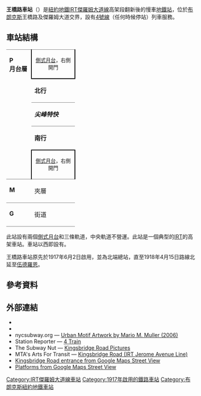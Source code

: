 {{Infobox NYCS
| name = 王橋路<br />{{lang|en|Kingsbridge Road}}
| bg_color = #007527
| image = Kingsbridge Road station with armory.jpg
| image_caption = 月台和{{link-en|王橋軍火庫|Kingsbridge Armory}}景觀
| address = 紐約州紐約市布朗克斯區王橋路及傑羅姆大道
| borough = [[布朗克斯|布朗克斯]]
| locale = {{link-en|大學高地 (布朗克斯)|University Heights, Bronx|大學高地}}、{{link-en|福德漢姆 (布朗克斯)|Fordham, Bronx|福德漢姆}}-{{link-en|貝德福德公園 (布朗克斯)|Bedford Park, Bronx|貝德福德}}
| coordinates = {{coord|40.867444|N|73.897433|W|display=inline,title|source:nlwiki}}
| division = IRT
| line = [[IRT傑羅姆大道線|IRT傑羅姆大道線]]
| service = Jerome local
| connection = {{bus icon}} '''[[MTA區域巴士營運|NYCT巴士]]'''：Bx9、Bx22、Bx28、Bx32
| platforms = 2個[[側式月台|側式月台]]
| tracks = 3條（2條使用中）
| structure = 高架
| open_date = {{start date and age|1917|6|2}}
| passengers = 3,126,119<ref>{{NYCS const|riderref}}</ref>
| pass_year = 2016
| pass_percent = -1.4
| rank = 164
| code = 381
| next_north = {{NYCS next | station=貝德福德公園林蔭路-雷曼學院 | line=IRT傑羅姆大道線 | service=Jerome local}}
| next_south = {{NYCS next | station=福德漢姆路 | line=IRT傑羅姆大道線 | service=Jerome local}}
| legend = {{NYCS infobox legend|alltimes}}
}}

'''王橋路車站'''（{{lang-en|Kingsbridge Road station}}）是[[紐約地鐵|紐約地鐵]][[IRT傑羅姆大道線|IRT傑羅姆大道線]]高架段翻新後的慢車[[地鐵站|地鐵站]]，位於[[布朗克斯|布朗克斯]]王橋路及傑羅姆大道交界，設有[[紐約地鐵4號線|4號線]]（任何時候停站）列車服務。
== 車站結構 ==
{{Stack|float=right|
{{Routemap
|title=軌道配置圖
|title-bg=#{{NYCS color|4}}
|title-color=white
|style=margin-left:10px;margin-top:10px;float:right;
|legend =track
|map=
uSTR!~MFADEg\uSTR!~MFADEg\uSTR!~MFADEg ~~ ~~ ~~往[[貝德福德公園林蔭路-雷曼學院車站_(IRT傑羅姆大道線)|貝德福德公園林蔭路]]
uSTRf\uSTR\uSTRg
uSTR+BSr\uSTR\uSTR+BSl
uSTR+BSr\uSTR\uSTR+BSl
uSTR+BSr\uSTR\uSTR+BSl
uSTR+BSr\uSTR\uSTR+BSl
uSTRf\uSTR\uSTRg
uSTR!~MFADEf\uSTR!~MFADEf\uSTR!~MFADEf ~~ ~~ ~~往[[福德漢姆路車站_(IRT傑羅姆大道線)|福德漢姆路]]
}}
}}
{|cellspacing=0 cellpadding=3
|style="border-top:solid 1px gray;border-bottom:solid 1px gray;vertical-align:top;" width=50 rowspan=5|'''P<br>月台層'''
|style="border-top:solid 1px gray;border-right:solid 2px black;border-left:solid 2px black;border-bottom:solid 2px black;text-align:center;" colspan=2|<small>[[側式月台|側式月台]]，右側開門</small>
|-
|style="border-bottom:solid 1px gray;" width=100|<span style="color:#{{NYCS color|green}}">'''北行'''</span>
|style="border-bottom:solid 1px gray;" width=400|{{arrow|L}} [[File:NYCS-bull-trans-4.svg|纽约地铁4号线]] 往[[伍德羅恩車站_(IRT傑羅姆大道線)|伍德羅恩]]<small>（[[貝德福德公園林蔭路-雷曼學院車站_(IRT傑羅姆大道線)|貝德福德公園林蔭路-雷曼學院]]）</small>
|-
|style="border-bottom:solid 1px gray;" width=100|<span style="color:#{{NYCS color|black}}">'''''尖峰特快'''''</span>
|style="border-bottom:solid 1px gray;" width=400|無定期服務
|-
|<span style="color:#{{NYCS color|green}}">'''南行'''</span>
|{{arrow|R}} [[File:NYCS-bull-trans-4.svg|纽约地铁4号线]] 往[[皇冠高地-猶提卡大道車站_(IRT東公園道線)|猶提卡大道]]（深夜往[[新地段大道車站_(IRT新地段線)|新地段大道]]）<small>（[[福德漢姆路車站_(IRT傑羅姆大道線)|福德漢姆路]]）</small>
|-
|style="border-bottom:solid 1px gray;border-top:solid 2px black;border-right:solid 2px black;border-left:solid 2px black;text-align:center;" colspan=2|<small>[[側式月台|側式月台]]，右側開門</small>
|-
| style="vertical-align:top;" |'''M'''
| style="vertical-align:top;" |夾層
| style="vertical-align:top;" |往出入口、車站詢問處、MetroCard自動售票機<br>{{NYCS Platform Layout access}}
|-
|style="border-top:solid 1px gray;border-bottom:solid 1px gray;vertical-align:top;" width=50|'''G'''
|style="border-top:solid 1px gray;border-bottom:solid 1px gray;vertical-align:top;" width=100|街道
|style="border-top:solid 1px gray;border-bottom:solid 1px gray;vertical-align:top;" width=400|出入口
|}
此站設有兩個[[側式月台|側式月台]]和三條軌道，中央軌道不營運。此站是一個典型的[[跨區捷運公司|IRT]]的高架車站。車站以西即設有{{link-en|王橋軍火庫|Kingsbridge Armory}}。

王橋路車站原先於1917年6月2日啟用，並為北端總站，直至1918年4月15日路線北延至[[伍德羅恩車站_(IRT傑羅姆大道線)|伍德羅恩]]。

== 參考資料 ==
{{Reflist}}
== 外部連結 ==
* {{Commonscat-inline|Kingsbridge Road (IRT Jerome Avenue Line)}}
* {{NYCS ref|http://www.nycsubway.org/perl/stations?198:3165|IRT Woodlawn Line|Kingsbridge Road}}
* nycsubway.org — [http://www.nycsubway.org/perl/artwork_show?178 Urban Motif Artwork by Mario M. Muller (2006)] {{Wayback|url=http://www.nycsubway.org/perl/artwork_show?178 |date=20120520124734 }}
* Station Reporter — [https://web.archive.org/web/20131219141200/http://www.stationreporter.net/4train.htm 4 Train]
* The Subway Nut — [http://www.subwaynut.com/irt/kingsbridgen4/index.html Kingsbridge Road Pictures] {{Wayback|url=http://www.subwaynut.com/irt/kingsbridgen4/index.html |date=20170614013341 }}
* MTA's Arts For Transit — [https://web.archive.org/web/20110606071201/http://mta.info/mta/aft/permanentart/permart.html?agency=nyct&line=4&station=4&xdev=257 Kingsbridge Road (IRT Jerome Avenue Line)]
* [https://maps.google.com/?ll=40.867428,-73.897433&spn=0.006142,0.011061&layer=c&cbll=40.867503,-73.897378&panoid=llXPWadwKT1Pc3S6RXFLRg&cbp=12,31.64,,0,1.31&t=m&z=17 Kingsbridge Road entrance from Google Maps Street View]
*[https://www.google.com/maps/contrib/103237729589375373179/photos/@40.8678284,-73.8970413,3a,75y,149h,90t/data=!3m7!1e1!3m5!1s-thwH_8BLaEA%2FWVR_z8JHTaI%2FAAAAAAAAujQ%2F7_7AAw1dC7YtIo8RBki-pEx2WgK2P3mtACLIBGAYYCw!2e4!6s%2F%2Flh4.googleusercontent.com%2F-thwH_8BLaEA%2FWVR_z8JHTaI%2FAAAAAAAAujQ%2F7_7AAw1dC7YtIo8RBki-pEx2WgK2P3mtACLIBGAYYCw%2Fw203-h100-p-k-no%2F!7i8704!8i4352!4m3!8m2!3m1!1e1 Platforms from Google Maps Street View]
{{紐約地鐵4號線}}

{{DEFAULTSORT:Kingsbridge Road}}
[[Category:IRT傑羅姆大道線車站|Category:IRT傑羅姆大道線車站]]
[[Category:1917年啟用的鐵路車站|Category:1917年啟用的鐵路車站]]
[[Category:布朗克斯紐約地鐵車站|Category:布朗克斯紐約地鐵車站]]